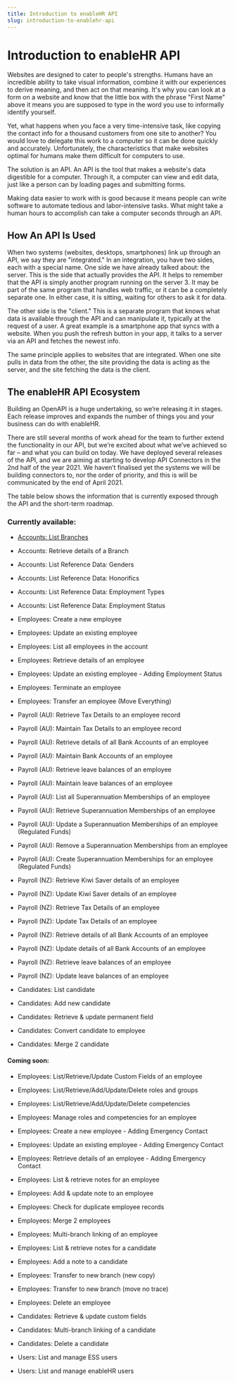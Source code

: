 ```yaml
---
title: Introduction to enableHR API
slug: introduction-to-enablehr-api
---
```


# Introduction to enableHR API

Websites are designed to cater to people's strengths. Humans have an incredible ability to take visual information, combine it with our experiences to derive meaning, and then act on that meaning. It's why you can look at a form on a website and know that the little box with the phrase "First Name" above it means you are supposed to type in the word you use to informally identify yourself.

Yet, what happens when you face a very time-intensive task, like copying the contact info for a thousand customers from one site to another? You would love to delegate this work to a computer so it can be done quickly and accurately. Unfortunately, the characteristics that make websites optimal for humans make them difficult for computers to use.

The solution is an API. An API is the tool that makes a website's data digestible for a computer. Through it, a computer can view and edit data, just like a person can by loading pages and submitting forms.

Making data easier to work with is good because it means people can write software to automate tedious and labor-intensive tasks. What might take a human hours to accomplish can take a computer seconds through an API.

## How An API Is Used

When two systems (websites, desktops, smartphones) link up through an API, we say they are "integrated." In an integration, you have two sides, each with a special name. One side we have already talked about: the server. This is the side that actually provides the API. It helps to remember that the API is simply another program running on the server 3. It may be part of the same program that handles web traffic, or it can be a completely separate one. In either case, it is sitting, waiting for others to ask it for data.

The other side is the "client." This is a separate program that knows what data is available through the API and can manipulate it, typically at the request of a user. A great example is a smartphone app that syncs with a website. When you push the refresh button in your app, it talks to a server via an API and fetches the newest info.

The same principle applies to websites that are integrated. When one site pulls in data from the other, the site providing the data is acting as the server, and the site fetching the data is the client.

## The enableHR API Ecosystem

Building an OpenAPI is a huge undertaking, so we’re releasing it in stages. Each release improves and expands the number of things you and your business can do with enableHR.

There are still several months of work ahead for the team to further
extend the functionality in our API, but we’re excited about what
we’ve achieved so far – and what you can build on today. We have
deployed several releases of the API, and we are aiming at starting to
develop API Connectors in the 2nd half of the year 2021. We haven’t
finalised yet the systems we will be building connectors to, nor the
order of priority, and this is will be communicated by the end of
April 2021.

The table below shows the information that is currently exposed through the API and the short-term roadmap.

### Currently available:

-   [Accounts: List Branches](https://developer.test.enablehr.com/development/ListBranches/get 'Accounts: List Branches')
-   Accounts: Retrieve details of a Branch
-   Accounts: List Reference Data: Genders
-   Accounts: List Reference Data: Honorifics
-   Accounts: List Reference Data: Employment Types
-   Accounts: List Reference Data: Employment Status

-   Employees: Create a new employee
-   Employees: Update an existing employee
-   Employees: List all employees in the account
-   Employees: Retrieve details of an employee
-   Employees: Update an existing employee - Adding Employment Status
-   Employees: Terminate an employee
-   Employees: Transfer an employee (Move Everything)

-   Payroll (AU): Retrieve Tax Details to an employee record
-   Payroll (AU): Maintain Tax Details to an employee record
-   Payroll (AU): Retrieve details of all Bank Accounts of an employee
-   Payroll (AU): Maintain Bank Accounts of an employee
-   Payroll (AU): Retrieve leave balances of an employee
-   Payroll (AU): Maintain leave balances of an employee
-   Payroll (AU): List all Superannuation Memberships of an employee
-   Payroll (AU): Retrieve Superannuation Memberships of an employee
-   Payroll (AU): Update a Superannuation Memberships of an employee (Regulated Funds)
-   Payroll (AU): Remove a Superannuation Memberships from an employee
-   Payroll (AU): Create Superannuation Memberships for an employee (Regulated Funds)

-   Payroll (NZ): Retrieve Kiwi Saver details of an employee
-   Payroll (NZ): Update Kiwi Saver details of an employee
-   Payroll (NZ): Retrieve Tax Details of an employee
-   Payroll (NZ): Update Tax Details of an employee
-   Payroll (NZ): Retrieve details of all Bank Accounts of an employee
-   Payroll (NZ): Update details of all Bank Accounts of an employee
-   Payroll (NZ): Retrieve leave balances of an employee
-   Payroll (NZ): Update leave balances of an employee

-   Candidates: List candidate
-   Candidates: Add new candidate
-   Candidates: Retrieve & update permanent field
-   Candidates: Convert candidate to employee
-   Candidates: Merge 2 candidate

#### Coming soon:

-   Employees: List/Retrieve/Update Custom Fields of an employee
-   Employees: List/Retrieve/Add/Update/Delete roles and groups
-   Employees: List/Retrieve/Add/Update/Delete competencies
-   Employees: Manage roles and competencies for an employee
-   Employees: Create a new employee - Adding Emergency Contact
-   Employees: Update an existing employee - Adding Emergency Contact
-   Employees: Retrieve details of an employee - Adding Emergency Contact
-   Employees: List & retrieve notes for an employee
-   Employees: Add & update note to an employee

-   Employees: Check for duplicate employee records
-   Employees: Merge 2 employees
-   Employees: Multi-branch linking of an employee
-   Employees: List & retrieve notes for a candidate
-   Employees: Add a note to a candidate
-   Employees: Transfer to new branch (new copy)
-   Employees: Transfer to new branch (move no trace)
-   Employees: Delete an employee
-   Candidates: Retrieve & update custom fields
-   Candidates: Multi-branch linking of a candidate
-   Candidates: Delete a candidate
-   Users: List and manage ESS users
-   Users: List and manage enableHR users
